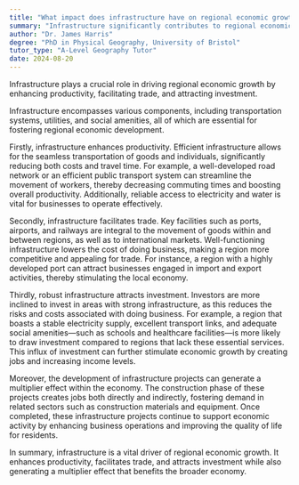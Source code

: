 ```yaml
---
title: "What impact does infrastructure have on regional economic growth?"
summary: "Infrastructure significantly contributes to regional economic growth by enhancing productivity, facilitating trade, and attracting investment."
author: "Dr. James Harris"
degree: "PhD in Physical Geography, University of Bristol"
tutor_type: "A-Level Geography Tutor"
date: 2024-08-20
---
```


Infrastructure plays a crucial role in driving regional economic growth by enhancing productivity, facilitating trade, and attracting investment.

Infrastructure encompasses various components, including transportation systems, utilities, and social amenities, all of which are essential for fostering regional economic development. 

Firstly, infrastructure enhances productivity. Efficient infrastructure allows for the seamless transportation of goods and individuals, significantly reducing both costs and travel time. For example, a well-developed road network or an efficient public transport system can streamline the movement of workers, thereby decreasing commuting times and boosting overall productivity. Additionally, reliable access to electricity and water is vital for businesses to operate effectively.

Secondly, infrastructure facilitates trade. Key facilities such as ports, airports, and railways are integral to the movement of goods within and between regions, as well as to international markets. Well-functioning infrastructure lowers the cost of doing business, making a region more competitive and appealing for trade. For instance, a region with a highly developed port can attract businesses engaged in import and export activities, thereby stimulating the local economy.

Thirdly, robust infrastructure attracts investment. Investors are more inclined to invest in areas with strong infrastructure, as this reduces the risks and costs associated with doing business. For example, a region that boasts a stable electricity supply, excellent transport links, and adequate social amenities—such as schools and healthcare facilities—is more likely to draw investment compared to regions that lack these essential services. This influx of investment can further stimulate economic growth by creating jobs and increasing income levels.

Moreover, the development of infrastructure projects can generate a multiplier effect within the economy. The construction phase of these projects creates jobs both directly and indirectly, fostering demand in related sectors such as construction materials and equipment. Once completed, these infrastructure projects continue to support economic activity by enhancing business operations and improving the quality of life for residents.

In summary, infrastructure is a vital driver of regional economic growth. It enhances productivity, facilitates trade, and attracts investment while also generating a multiplier effect that benefits the broader economy.
    